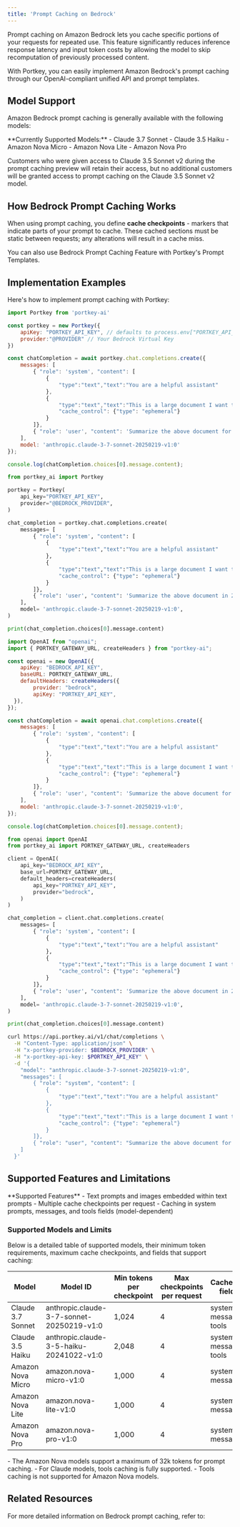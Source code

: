 ```yaml
---
title: 'Prompt Caching on Bedrock'
---
```


Prompt caching on Amazon Bedrock lets you cache specific portions of your requests for repeated use. This feature significantly reduces inference response latency and input token costs by allowing the model to skip recomputation of previously processed content.

With Portkey, you can easily implement Amazon Bedrock's prompt caching through our OpenAI-compliant unified API and prompt templates.

## Model Support

Amazon Bedrock prompt caching is generally available with the following models:

<Info>
**Currently Supported Models:**
- Claude 3.7 Sonnet
- Claude 3.5 Haiku
- Amazon Nova Micro
- Amazon Nova Lite
- Amazon Nova Pro

Customers who were given access to Claude 3.5 Sonnet v2 during the prompt caching preview will retain their access, but no additional customers will be granted access to prompt caching on the Claude 3.5 Sonnet v2 model.
</Info>

## How Bedrock Prompt Caching Works

When using prompt caching, you define **cache checkpoints** - markers that indicate parts of your prompt to cache. These cached sections must be static between requests; any alterations will result in a cache miss.

<Note>
    You can also use Bedrock Prompt Caching Feature with Portkey's Prompt Templates.
</Note>



## Implementation Examples

Here's how to implement prompt caching with Portkey:

<CodeGroup>

```javascript NodeJS
import Portkey from 'portkey-ai'

const portkey = new Portkey({
    apiKey: "PORTKEY_API_KEY", // defaults to process.env["PORTKEY_API_KEY"]
    provider:"@PROVIDER" // Your Bedrock Virtual Key
})

const chatCompletion = await portkey.chat.completions.create({
    messages: [
        { "role": 'system', "content": [
            {
                "type":"text","text":"You are a helpful assistant"
            },
            {
                "type":"text","text":"This is a large document I want to cache...",
                "cache_control": {"type": "ephemeral"}
            }
        ]},
        { "role": 'user', "content": 'Summarize the above document for me in 20 words' }
    ],
    model: 'anthropic.claude-3-7-sonnet-20250219-v1:0'
});

console.log(chatCompletion.choices[0].message.content);
```

```python Python
from portkey_ai import Portkey

portkey = Portkey(
    api_key="PORTKEY_API_KEY",
    provider="@BEDROCK_PROVIDER",
)

chat_completion = portkey.chat.completions.create(
    messages= [
        { "role": 'system', "content": [
            {
                "type":"text","text":"You are a helpful assistant"
            },
            {
                "type":"text","text":"This is a large document I want to cache...",
                "cache_control": {"type": "ephemeral"}
            }
        ]},
        { "role": 'user', "content": 'Summarize the above document in 20 words' }
    ],
    model= 'anthropic.claude-3-7-sonnet-20250219-v1:0',
)

print(chat_completion.choices[0].message.content)
```

```javascript OpenAI NodeJS
import OpenAI from "openai";
import { PORTKEY_GATEWAY_URL, createHeaders } from "portkey-ai";

const openai = new OpenAI({
    apiKey: "BEDROCK_API_KEY",
    baseURL: PORTKEY_GATEWAY_URL,
    defaultHeaders: createHeaders({
        provider: "bedrock",
        apiKey: "PORTKEY_API_KEY",
  }),
});

const chatCompletion = await openai.chat.completions.create({
    messages: [
        { "role": 'system', "content": [
            {
                "type":"text","text":"You are a helpful assistant"
            },
            {
                "type":"text","text":"This is a large document I want to cache...",
                "cache_control": {"type": "ephemeral"}
            }
        ]},
        { "role": 'user', "content": 'Summarize the above document for me in 20 words' }
    ],
    model: 'anthropic.claude-3-7-sonnet-20250219-v1:0',
});

console.log(chatCompletion.choices[0].message.content);
```

```python OpenAI Python
from openai import OpenAI
from portkey_ai import PORTKEY_GATEWAY_URL, createHeaders

client = OpenAI(
    api_key="BEDROCK_API_KEY",
    base_url=PORTKEY_GATEWAY_URL,
    default_headers=createHeaders(
        api_key="PORTKEY_API_KEY",
        provider="bedrock",
    )
)

chat_completion = client.chat.completions.create(
    messages= [
        { "role": 'system', "content": [
            {
                "type":"text","text":"You are a helpful assistant"
            },
            {
                "type":"text","text":"This is a large document I want to cache...",
                "cache_control": {"type": "ephemeral"}
            }
        ]},
        { "role": 'user', "content": 'Summarize the above document in 20 words' }
    ],
    model= 'anthropic.claude-3-7-sonnet-20250219-v1:0',
)

print(chat_completion.choices[0].message.content)
```

```sh REST API
curl https://api.portkey.ai/v1/chat/completions \
  -H "Content-Type: application/json" \
  -H "x-portkey-provider: $BEDROCK_PROVIDER" \
  -H "x-portkey-api-key: $PORTKEY_API_KEY" \
  -d '{
    "model": "anthropic.claude-3-7-sonnet-20250219-v1:0",
    "messages": [
        { "role": "system", "content": [
            {
                "type":"text","text":"You are a helpful assistant"
            },
            {
                "type":"text","text":"This is a large document I want to cache...",
                "cache_control": {"type": "ephemeral"}
            }
        ]},
        { "role": "user", "content": "Summarize the above document for me in 20 words" }
    ]
  }'
```

</CodeGroup>

## Supported Features and Limitations

<Info>
**Supported Features**
- Text prompts and images embedded within text prompts
- Multiple cache checkpoints per request
- Caching in system prompts, messages, and tools fields (model-dependent)
</Info>

### Supported Models and Limits

Below is a detailed table of supported models, their minimum token requirements, maximum cache checkpoints, and fields that support caching:

| Model | Model ID | Min tokens per checkpoint | Max checkpoints per request | Cacheable fields |
|-------|----------|---------------------------|--------------------------|-----------------|
| Claude 3.7 Sonnet | anthropic.claude-3-7-sonnet-20250219-v1:0 | 1,024 | 4 | system, messages, tools |
| Claude 3.5 Haiku | anthropic.claude-3-5-haiku-20241022-v1:0 | 2,048 | 4 | system, messages, tools |
| Amazon Nova Micro | amazon.nova-micro-v1:0 | 1,000 | 4 | system, messages |
| Amazon Nova Lite | amazon.nova-lite-v1:0 | 1,000 | 4 | system, messages |
| Amazon Nova Pro | amazon.nova-pro-v1:0 | 1,000 | 4 | system, messages |

<Note>
- The Amazon Nova models support a maximum of 32k tokens for prompt caching.
- For Claude models, tools caching is fully supported.
- Tools caching is not supported for Amazon Nova models.
</Note>


## Related Resources
<Card title="AWS Bedrock Prompt Caching Docs" href="https://docs.aws.amazon.com/bedrock/latest/userguide/prompt-caching.html">
For more detailed information on Bedrock prompt caching, refer to:
</Card>
